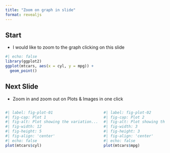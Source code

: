 ```yaml
---
title: "Zoom on graph in slide"
format: revealjs
---
```


## Start

<script src = "https://ajax.googleapis.com/ajax/libs/jquery/3.4.1/jquery.min.js""></script>
<script type="text/javascript">
  $(document).ready(function() {
    $('body').prepend('<div class=\"zoomDiv\"><img src=\"\" class=\"zoomImg\"></div>');
    // onClick function for all plots (img's)
    $('img:not(.zoomImg)').click(function() {
      $('.zoomImg').attr('src', $(this).attr('src')).css({width: '100%'});
      $('.zoomDiv').css({opacity: '1', width: 'auto', border: '1px solid white', borderRadius: '5px', position: 'fixed', top: '50%', left: '50%', marginRight: '-50%', transform: 'translate(-50%, -50%)', boxShadow: '0px 0px 50px #888888', zIndex: '50', overflow: 'auto', maxHeight: '100%'});
    });
    // onClick function for zoomImg
    $('img.zoomImg').click(function() {
      $('.zoomDiv').css({opacity: '0', width: '0%'}); 
    });
  });
</script>

- I would like to zoom to the graph clicking on this slide

```r
#| echo: false
library(ggplot2)
ggplot(mtcars, aes(x = cyl, y = mpg)) +
  geom_point()
```

## Next Slide

- Zoom in and zoom out on Plots & Images in one click

:::: {.columns}

::: {.column width="60%"}
```r
#| label: fig-plot-01
#| fig-cap: Plot 1
#| fig-alt: Plot showing the variation...
#| fig-width: 12
#| fig-height: 5
#| fig-align: 'center'
#| echo: false
plot(mtcars$cyl)
``` 
:::

::: {.column width="40%"}
```r
#| label: fig-plot-02
#| fig-cap: Plot 2
#| fig-alt: Plot showing the variation...
#| fig-width: 3
#| fig-height: 3
#| fig-align: 'center'
#| echo: false
plot(mtcars$mpg)
``` 
:::

::::
